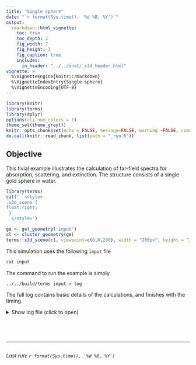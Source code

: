 ```yaml
---
title: "Single sphere"
date: "`r format(Sys.time(), '%d %B, %Y')`"
output:
  rmarkdown::html_vignette:
    toc: true
    toc_depth: 2
    fig_width: 7
    fig_height: 3
    fig_caption: true
    includes:
      in_header: "../../inst/_x3d_header.html"
vignette: >
  %\VignetteEngine{knitr::rmarkdown}
  %\VignetteIndexEntry{Single sphere}
  %\VignetteEncoding{UTF-8}
---
```


```r
library(knitr)
library(terms)
library(dplyr)
options(cli.num_colors = 1)
theme_set(theme_grey())
knitr::opts_chunk$set(echo = FALSE, message=FALSE, warning =FALSE, comment='', tidy=FALSE, cache = FALSE)
do.call(knitr::read_chunk, list(path = "_run.R"))
```


## Objective 

This tivial example illustrates the calculation of far-field spectra for absorption, scattering, and extinction. The structure consists of a single gold sphere in water.

```r
library(terms)
cat('  <style>
.x3d_scene {
float:right;
 }
  </style>')

ge <- get_geometry('input')
cl <- cluster_geometry(ge)
terms::x3d_scene(cl, viewpoint=c(0,0,200), width = "200px", height = "150px")
```

This simulation uses the following `input` file

```bash
cat input
```

The command to run the example is simply

```
../../build/terms input > log
```

The full log contains basic details of the calculations, and finishes with the timing.

<details closed>
<summary> Show log file (click to open) </summary>
```bash
head -n62 log
echo "..."
tail -n1 log
```
</details> <br />


```r
```


```r
```


-----

```r
```
_Last run: `r format(Sys.time(), '%d %B, %Y')`_
